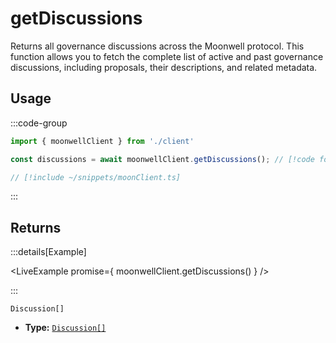 
# getDiscussions

Returns all governance discussions across the Moonwell protocol. This function allows you to fetch the complete list of active and past governance discussions, including proposals, their descriptions, and related metadata.

## Usage

:::code-group

```ts twoslash [example.ts]
import { moonwellClient } from './client'

const discussions = await moonwellClient.getDiscussions(); // [!code focus]
```

```ts twoslash [client.ts] filename="client.ts"
// [!include ~/snippets/moonClient.ts]
```

:::

## Returns

:::details[Example]

<LiveExample promise={
  moonwellClient.getDiscussions()
} />

:::

```
Discussion[]
```

- **Type:** [`Discussion[]`](/docs/glossary/types#discussion)